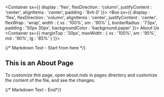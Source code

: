 
<Container sx={{ display : 'flex', flexDirection : 'column', justifyContent : 'center', alignItems : 'center', padding : '8vh 0' }}>
<Box sx={{
    display         : 'flex',
    flexDirection   : 'column',
    alignItems      : 'center',
    justifyContent  : 'center',
    flexWrap        : 'wrap',
    width           : { xs : '100%', sm : '90%' },
    borderRadius    : '7.5px',
    padding         : '50px 30px',
    backgroundColor : 'background.paper'
}}>
<Typography variant="h5">About Us</Typography>
<Container sx={{ marginTop : '30px', maxWidth : { xs : '100%', sm : '95%', md : '90%', lg : '85%' } }}>



{/* Markdown Text - Start from here */}



## This is an About Page

To customize this page, open about.mdx in pages directory and customize the content of the file, and see the changes.



{/* Markdown Text - End*/}



</Container>
</Box>
</Container>
